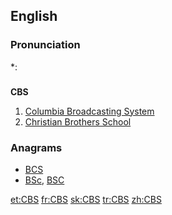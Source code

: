 ==English==

===Pronunciation===
*:{{rhymes|ɛs}}

==={{initialism}}===
'''CBS'''

# [[wikipedia:CBS|Columbia Broadcasting System]]
# [[w:List of Christian Brothers schools|Christian Brothers School]]

===Anagrams===
* [[BCS#English|BCS]] 
* [[BSc#English|BSc]], [[BSC#English|BSC]]

[[et:CBS]]
[[fr:CBS]]
[[sk:CBS]]
[[tr:CBS]]
[[zh:CBS]]